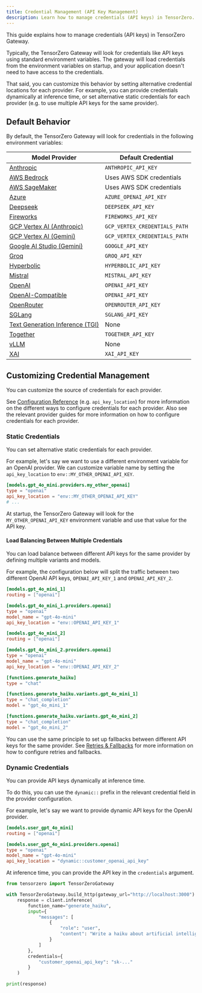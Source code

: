 ```yaml
---
title: Credential Management (API Key Management)
description: Learn how to manage credentials (API keys) in TensorZero.
---
```


This guide explains how to manage credentials (API keys) in TensorZero Gateway.

Typically, the TensorZero Gateway will look for credentials like API keys using standard environment variables.
The gateway will load credentials from the environment variables on startup, and your application doesn't need to have access to the credentials.

That said, you can customize this behavior by setting alternative credential locations for each provider.
For example, you can provide credentials dynamically at inference time, or set alternative static credentials for each provider (e.g. to use multiple API keys for the same provider).

## Default Behavior

By default, the TensorZero Gateway will look for credentials in the following environment variables:

| Model Provider                                                                       | Default Credential            |
| ------------------------------------------------------------------------------------ | ----------------------------- |
| [Anthropic](/docs/gateway/guides/providers/anthropic/)                               | `ANTHROPIC_API_KEY`           |
| [AWS Bedrock](/docs/gateway/guides/providers/aws-bedrock/)                           | Uses AWS SDK credentials      |
| [AWS SageMaker](/docs/gateway/guides/providers/aws-sagemaker/)                       | Uses AWS SDK credentials      |
| [Azure](/docs/gateway/guides/providers/azure/)                                       | `AZURE_OPENAI_API_KEY`        |
| [Deepseek](/docs/gateway/guides/providers/deepseek/)                                 | `DEEPSEEK_API_KEY`            |
| [Fireworks](/docs/gateway/guides/providers/fireworks/)                               | `FIREWORKS_API_KEY`           |
| [GCP Vertex AI (Anthropic)](/docs/gateway/guides/providers/gcp-vertex-ai-anthropic/) | `GCP_VERTEX_CREDENTIALS_PATH` |
| [GCP Vertex AI (Gemini)](/docs/gateway/guides/providers/gcp-vertex-ai-gemini/)       | `GCP_VERTEX_CREDENTIALS_PATH` |
| [Google AI Studio (Gemini)](/docs/gateway/guides/providers/google-ai-studio-gemini/) | `GOOGLE_API_KEY`              |
| [Groq](/docs/gateway/guides/providers/groq/)                                         | `GROQ_API_KEY`                |
| [Hyperbolic](/docs/gateway/guides/providers/hyperbolic/)                             | `HYPERBOLIC_API_KEY`          |
| [Mistral](/docs/gateway/guides/providers/mistral/)                                   | `MISTRAL_API_KEY`             |
| [OpenAI](/docs/gateway/guides/providers/openai/)                                     | `OPENAI_API_KEY`              |
| [OpenAI-Compatible](/docs/gateway/guides/providers/openai-compatible/)               | `OPENAI_API_KEY`              |
| [OpenRouter](/docs/gateway/guides/providers/openrouter/)                             | `OPENROUTER_API_KEY`          |
| [SGLang](/docs/gateway/guides/providers/sglang/)                                     | `SGLANG_API_KEY`              |
| [Text Generation Inference (TGI)](/docs/gateway/guides/providers/tgi/)               | None                          |
| [Together](/docs/gateway/guides/providers/together/)                                 | `TOGETHER_API_KEY`            |
| [vLLM](/docs/gateway/guides/providers/vllm/)                                         | None                          |
| [XAI](/docs/gateway/guides/providers/xai/)                                           | `XAI_API_KEY`                 |

## Customizing Credential Management

You can customize the source of credentials for each provider.

See [Configuration Reference](/docs/gateway/configuration-reference/) (e.g. `api_key_location`) for more information on the different ways to configure credentials for each provider.
Also see the relevant provider guides for more information on how to configure credentials for each provider.

### Static Credentials

You can set alternative static credentials for each provider.

For example, let's say we want to use a different environment variable for an OpenAI provider.
We can customize variable name by setting the `api_key_location` to `env::MY_OTHER_OPENAI_API_KEY`.

```toml
[models.gpt_4o_mini.providers.my_other_openai]
type = "openai"
api_key_location = "env::MY_OTHER_OPENAI_API_KEY"
# ...
```

At startup, the TensorZero Gateway will look for the `MY_OTHER_OPENAI_API_KEY` environment variable and use that value for the API key.

<Tip>

#### Load Balancing Between Multiple Credentials

You can load balance between different API keys for the same provider by defining multiple variants and models.

For example, the configuration below will split the traffic between two different OpenAI API keys, `OPENAI_API_KEY_1` and `OPENAI_API_KEY_2`.

```toml
[models.gpt_4o_mini_1]
routing = ["openai"]

[models.gpt_4o_mini_1.providers.openai]
type = "openai"
model_name = "gpt-4o-mini"
api_key_location = "env::OPENAI_API_KEY_1"

[models.gpt_4o_mini_2]
routing = ["openai"]

[models.gpt_4o_mini_2.providers.openai]
type = "openai"
model_name = "gpt-4o-mini"
api_key_location = "env::OPENAI_API_KEY_2"

[functions.generate_haiku]
type = "chat"

[functions.generate_haiku.variants.gpt_4o_mini_1]
type = "chat_completion"
model = "gpt_4o_mini_1"

[functions.generate_haiku.variants.gpt_4o_mini_2]
type = "chat_completion"
model = "gpt_4o_mini_2"
```

You can use the same principle to set up fallbacks between different API keys for the same provider.
See [Retries & Fallbacks](/docs/gateway/guides/retries-fallbacks/) for more information on how to configure retries and fallbacks.

</Tip>

### Dynamic Credentials

You can provide API keys dynamically at inference time.

To do this, you can use the `dynamic::` prefix in the relevant credential field in the provider configuration.

For example, let's say we want to provide dynamic API keys for the OpenAI provider.

```toml {7}
[models.user_gpt_4o_mini]
routing = ["openai"]

[models.user_gpt_4o_mini.providers.openai]
type = "openai"
model_name = "gpt-4o-mini"
api_key_location = "dynamic::customer_openai_api_key"
```

At inference time, you can provide the API key in the `credentials` argument.

```python {14-16}
from tensorzero import TensorZeroGateway

with TensorZeroGateway.build_http(gateway_url="http://localhost:3000") as client:
    response = client.inference(
        function_name="generate_haiku",
        input={
            "messages": [
                {
                    "role": "user",
                    "content": "Write a haiku about artificial intelligence.",
                }
            ]
        },
        credentials={
            "customer_openai_api_key": "sk-..."
        }
    )

print(response)
```

